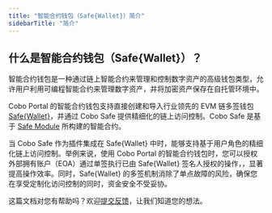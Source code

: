```yaml
---
title: "智能合约钱包（Safe{Wallet}）简介"
sidebarTitle: "简介"
---
```


## 什么是智能合约钱包（Safe&#123;Wallet&#125;）？

智能合约钱包是一种通过链上智能合约来管理和控制数字资产的高级钱包类型，允许用户利用可编程智能合约来管理数字资产，并将加密资产保存在自托管环境中。

Cobo Portal 的智能合约钱包支持直接创建和导入行业领先的 EVM 链多签钱包 [Safe&#123;Wallet&#125;](https://safe.global/wallet)，并通过 Cobo Safe 提供精细化的链上访问控制。Cobo Safe 是基于 [Safe Module](https://docs.safe.global/advanced/smart-account-modules) 所构建的智能合约。

当 Cobo Safe 作为插件集成在 Safe&#123;Wallet&#125; 中时，能够支持基于用户角色的精细化链上访问控制。举例来说，使用 Cobo Portal 的智能合约钱包时，您可以授权外部拥有账户（EOA）通过单签执行已由 Safe&#123;Wallet&#125; 签名人授权的操作，，显著提高操作效率。同时，Safe&#123;Wallet&#125; 的多签机制消除了单点故障的风险，确保您在享受定制化访问控制的同时，资金安全不受妥协。

<Tip>这篇文档对您有帮助吗？欢迎[提交反馈](https://forms.zohopublic.com/cobo/form/DocumentFeedbackForm/formperma/QvLOhxJv1_JMsJ-1dleZ8Itb_7rzN-LtgvsDdxosoVI?referrername=manuals)，让我们知道您的想法。</Tip>
